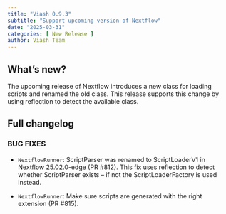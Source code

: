 ```yaml
---
title: "Viash 0.9.3"
subtitle: "Support upcoming version of Nextflow"
date: "2025-03-31"
categories: [ New Release ]
author: Viash Team
---
```


## What's new?

The upcoming release of Nextflow introduces a new class for loading scripts and renamed the old class.
This release supports this change by using reflection to detect the available class.

## Full changelog

### BUG FIXES

* `NextflowRunner`: ScriptParser was renamed to ScriptLoaderV1 in Nextflow 25.02.0-edge (PR #812). This fix uses reflection
  to detect whether ScriptParser exists -- if not the ScriptLoaderFactory is used instead.

* `NextflowRunner`: Make sure scripts are generated with the right extension (PR #815).

